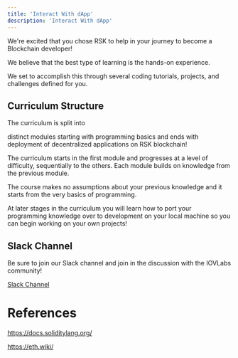 ```yaml
---
title: 'Interact With dApp'
description: 'Interact With dApp'
---
```


We're excited that you chose RSK to help in your journey to become a Blockchain developer!

We believe that the best type of learning is the hands-on experience.

We set to accomplish this through several coding tutorials, projects, and challenges defined for you.

## Curriculum Structure

The curriculum is split into

distinct modules starting with programming basics and ends with deployment of decentralized applications on RSK blockchain!

The curriculum starts in the first module and progresses at a level of difficulty, sequentially to the others. Each module builds on knowledge from the previous module.

The course makes no assumptions about your previous knowledge and it starts from the very basics of programming.

At later stages in the curriculum you will learn how to port your programming knowledge over to development on your local machine so you can begin working on your own projects!

## Slack Channel

Be sure to join our Slack channel and join in the discussion with the IOVLabs community!

[Slack Channel](https://join.slack.com/t/open-rsk-dev/shared_invite/zt-kk3yfuc6-qn~DrpMLvADkAUu1pbAcZA)

# References

https://docs.soliditylang.org/

https://eth.wiki/
